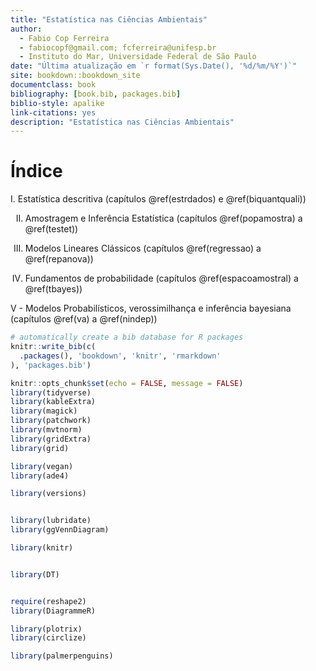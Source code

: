 ```yaml
--- 
title: "Estatística nas Ciências Ambientais"
author: 
  - Fabio Cop Ferreira
  - fabiocopf@gmail.com; fcferreira@unifesp.br
  - Instituto do Mar, Universidade Federal de São Paulo
date: "Última atualização em `r format(Sys.Date(), '%d/%m/%Y')`"
site: bookdown::bookdown_site
documentclass: book
bibliography: [book.bib, packages.bib]
biblio-style: apalike
link-citations: yes
description: "Estatística nas Ciências Ambientais"
---
```


# Índice {-}


I. Estatística descritiva (capítulos \@ref(estrdados) e \@ref(biquantquali))

II. Amostragem e Inferência Estatística (capítulos \@ref(popamostra) a \@ref(testet))

III. Modelos Lineares Clássicos (capítulos \@ref(regressao) a \@ref(repanova))

IV. Fundamentos de probabilidade (capítulos \@ref(espacoamostral) a \@ref(tbayes))

V - Modelos Probabilísticos, verossimilhança e inferência bayesiana (capítulos \@ref(va) a \@ref(nindep))


```r
# automatically create a bib database for R packages
knitr::write_bib(c(
  .packages(), 'bookdown', 'knitr', 'rmarkdown'
), 'packages.bib')

```

```r
knitr::opts_chunk$set(echo = FALSE, message = FALSE)
library(tidyverse)
library(kableExtra)
library(magick)
library(patchwork)
library(mvtnorm)
library(gridExtra)
library(grid)

library(vegan)
library(ade4)

library(versions)


library(lubridate)
library(ggVennDiagram)

library(knitr)


library(DT)


require(reshape2)
library(DiagrammeR)

library(plotrix)
library(circlize)

library(palmerpenguins)

```

